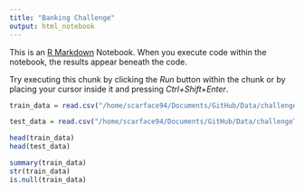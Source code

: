 ```yaml
---
title: "Banking Challenge"
output: html_notebook
---
```


This is an [R Markdown](http://rmarkdown.rstudio.com) Notebook. When you execute code within the notebook, the results appear beneath the code. 

Try executing this chunk by clicking the *Run* button within the chunk or by placing your cursor inside it and pressing *Ctrl+Shift+Enter*. 


```r

train_data = read.csv("/home/scarface94/Documents/GitHub/Data/challengeTrain.csv", header = TRUE, dec = ".")

test_data = read.csv("/home/scarface94/Documents/GitHub/Data/challengeTest.csv", header = TRUE, dec = ".")

head(train_data)
head(test_data)

```


```r

summary(train_data)
str(train_data)
is.null(train_data)
```


